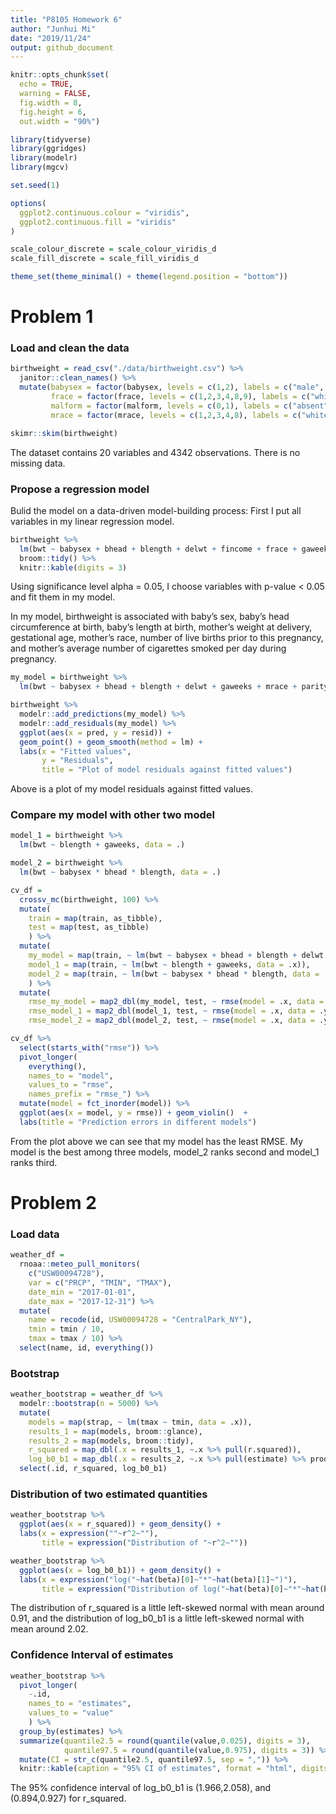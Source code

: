 ```yaml
---
title: "P8105 Homework 6"
author: "Junhui Mi"
date: "2019/11/24"
output: github_document
---
```


```r
knitr::opts_chunk$set(
  echo = TRUE,
  warning = FALSE,
  fig.width = 8,
  fig.height = 6,
  out.width = "90%")

library(tidyverse)
library(ggridges)
library(modelr)
library(mgcv)

set.seed(1)

options(
  ggplot2.continuous.colour = "viridis",
  ggplot2.continuous.fill = "viridis"
)

scale_colour_discrete = scale_colour_viridis_d
scale_fill_discrete = scale_fill_viridis_d

theme_set(theme_minimal() + theme(legend.position = "bottom"))
```

# Problem 1

### Load and clean the data
```r
birthweight = read_csv("./data/birthweight.csv") %>%
  janitor::clean_names() %>%
  mutate(babysex = factor(babysex, levels = c(1,2), labels = c("male", "female")),
         frace = factor(frace, levels = c(1,2,3,4,8,9), labels = c("white", "black", "asian", "puerto_rican", "other", "unknown")),
         malform = factor(malform, levels = c(0,1), labels = c("absent", "present")),
         mrace = factor(mrace, levels = c(1,2,3,4,8), labels = c("white", "black", "asian", "puerto_rican", "other")))

skimr::skim(birthweight)
```

The dataset contains 20 variables and 4342 observations. There is no missing data.

### Propose a regression model

Bulid the model on a data-driven model-building process: First I put all variables in my linear regression model.  

```r
birthweight %>%
  lm(bwt ~ babysex + bhead + blength + delwt + fincome + frace + gaweeks + malform + menarche + mheight + momage + mrace + parity + pnumlbw + pnumsga + ppbmi + ppwt + smoken + wtgain, data = .) %>% 
  broom::tidy() %>% 
  knitr::kable(digits = 3)
```

Using significance level alpha = 0.05, I choose variables with p-value < 0.05 and fit them in my model. 

In my model, birthweight is associated with baby’s sex, baby’s head circumference at birth, baby’s length at birth, mother’s weight at delivery, gestational age, mother’s race, number of live births prior to this pregnancy, and mother's average number of cigarettes smoked per day during pregnancy.

```r
my_model = birthweight %>%
  lm(bwt ~ babysex + bhead + blength + delwt + gaweeks + mrace + parity + smoken, data = .)

birthweight %>%
  modelr::add_predictions(my_model) %>%
  modelr::add_residuals(my_model) %>%
  ggplot(aes(x = pred, y = resid)) +
  geom_point() + geom_smooth(method = lm) +
  labs(x = "Fitted values",
       y = "Residuals",
       title = "Plot of model residuals against fitted values")
```

Above is a plot of my model residuals against fitted values.

### Compare my model with other two model

```r
model_1 = birthweight %>%
  lm(bwt ~ blength + gaweeks, data = .)

model_2 = birthweight %>%
  lm(bwt ~ babysex * bhead * blength, data = .)

cv_df = 
  crossv_mc(birthweight, 100) %>% 
  mutate(
    train = map(train, as_tibble),
    test = map(test, as_tibble)
    ) %>%
  mutate(
    my_model = map(train, ~ lm(bwt ~ babysex + bhead + blength + delwt + gaweeks + mrace + parity + smoken, data = .x)),
    model_1 = map(train, ~ lm(bwt ~ blength + gaweeks, data = .x)),
    model_2 = map(train, ~ lm(bwt ~ babysex * bhead * blength, data = .x))
    ) %>% 
  mutate(
    rmse_my_model = map2_dbl(my_model, test, ~ rmse(model = .x, data = .y)),
    rmse_model_1 = map2_dbl(model_1, test, ~ rmse(model = .x, data = .y)),
    rmse_model_2 = map2_dbl(model_2, test, ~ rmse(model = .x, data = .y)))

cv_df %>% 
  select(starts_with("rmse")) %>% 
  pivot_longer(
    everything(),
    names_to = "model", 
    values_to = "rmse",
    names_prefix = "rmse_") %>% 
  mutate(model = fct_inorder(model)) %>% 
  ggplot(aes(x = model, y = rmse)) + geom_violin()  +
  labs(title = "Prediction errors in different models")
```

From the plot above we can see that my model has the least RMSE. My model is the best among three models, model_2 ranks second and model_1 ranks third.

# Problem 2

### Load data
```r
weather_df = 
  rnoaa::meteo_pull_monitors(
    c("USW00094728"),
    var = c("PRCP", "TMIN", "TMAX"), 
    date_min = "2017-01-01",
    date_max = "2017-12-31") %>%
  mutate(
    name = recode(id, USW00094728 = "CentralPark_NY"),
    tmin = tmin / 10,
    tmax = tmax / 10) %>%
  select(name, id, everything())
```

### Bootstrap
```r
weather_bootstrap = weather_df %>% 
  modelr::bootstrap(n = 5000) %>% 
  mutate(
    models = map(strap, ~ lm(tmax ~ tmin, data = .x)),
    results_1 = map(models, broom::glance),
    results_2 = map(models, broom::tidy),
    r_squared = map_dbl(.x = results_1, ~.x %>% pull(r.squared)),
    log_b0_b1 = map_dbl(.x = results_2, ~.x %>% pull(estimate) %>% prod %>% log)) %>%
  select(.id, r_squared, log_b0_b1)
```

### Distribution of two estimated quantities
```r
weather_bootstrap %>%
  ggplot(aes(x = r_squared)) + geom_density() +
  labs(x = expression(""~r^2~""),
       title = expression("Distribution of "~r^2~""))

weather_bootstrap %>%
  ggplot(aes(x = log_b0_b1)) + geom_density() +
  labs(x = expression("log("~hat(beta)[0]~"*"~hat(beta)[1]~")"),
       title = expression("Distribution of log("~hat(beta)[0]~"*"~hat(beta)[1]~")"))
```

The distribution of r_squared is a little left-skewed normal with mean around 0.91, and the distribution of log_b0_b1 is a little left-skewed  normal with mean around 2.02.

### Confidence Interval of estimates
```r
weather_bootstrap %>%
  pivot_longer(
    -.id,
    names_to = "estimates",
    values_to = "value"
    ) %>%
  group_by(estimates) %>%
  summarize(quantile2.5 = round(quantile(value,0.025), digits = 3),
            quantile97.5 = round(quantile(value,0.975), digits = 3)) %>%
  mutate(CI = str_c(quantile2.5, quantile97.5, sep = ",")) %>%
  knitr::kable(caption = "95% CI of estimates", format = "html", digits = 3)
```

The 95% confidence interval of log_b0_b1 is (1.966,2.058), and (0.894,0.927) for r_squared.